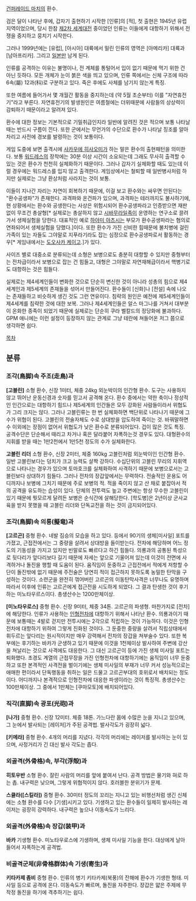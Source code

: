 [[건퍼레이드 마치]]의 환수.

검은 달이 나타난 후에, 갑자기 출현하기 시작한 [인류]의 [적], 첫 출현은 1945년 유럽지역이었으며, 당시 한참 [[제2차 세계대전]] 중이었던 인류는 이들에게 대항하기 위해서 전쟁을 중지하고 뭉치기 시작한다. 

그러나 1999년에는 [유럽], [아시아] 대륙에서 밀린 인류의 영역은 [아메리카] 대륙과 [남아프리카]. 그리고 [[일본]]만 남게 된다.

인류를 공격하는 이유는 불명이나, 전 계체를 통털어서 입이 없기 때문에 먹기 위한 건 아닌 듯하다. 모든 개체가 눈이 붉은 색을 띄고 있으며, 인류 쪽에서는 신체 구조에 따라 6속(屬) 12과(科)로 구분하고 있다. 죽은 후에도 사체를 남기지 않는게 특징.

또한 여름에 들어가서 몇 개월간 활동을 중지하는데 (약 5월 초순부터) 이를 "자연휴전기"라고 부른다. 자연휴전기의 발생원인은 여름철에는 더위때문에 사람들의 상상력이 감퇴하기 때문이라고 알려져 있다.

환수에 대한 정보는 기본적으로 기밀취급인지라 일반에 알려진 것은 적으며 보통 나타날 때는 반드시 구름이 낀다. 또한 군에서는 무언가의 수단으로 환수가 나타날 징조를 알아차리고 사전에 경보를 발령하는 것이 보통이다.

게임 도중에 보면 출격시에 [[사카우에 히사오미]]가 하는 말은 환수의 출현패턴을 의미한다. 보통 [[워드레스]]의 장착에는 30분 이상 시간이 소요되는데 그래도 무사히 출격할 수 있는 것은 환수가 천천히 실체화하기 때문이다.
그러나 갑자기 실체화할 때도 있는데 이럴 경우에는 워드레스를 입지 않고 출격한다.
게임상에서는 철퇴할 때 일반병사처럼 하지만 실제로는 그냥 환상처럼 사라지는 것이 보통. 

이들이 지나간 자리는 자연이 회복하기 때문에, 이걸 보고 환수와는 싸우면 안된다는 "환수공생파"가 존재한다. 과격파와 온건파가 있으며, 과격파는 테러까지도 불사하기에, 현 상황에서는 환수와 공생한다는 사상은 위험시되어 환수공생파라고 인증받으면 재판없이 무조건 총살형[* 실제로는 총살하지 않고 [[시바무라일족]]이 운영하는 연구소로 끌려가서 생체실험을 당한다. 대표적인 예로 [[하야미 아츠시]]는 부모가 환수공생파라는 혐의로 연좌되어서 생체실험을 당했다.]이다.
또한 환수가 가진 신비한 힘때문에 불치병에 걸린 가족이 있는 자들도 그야말로 지푸라기라도 잡는 심정으로 환수공생파로서 활동하는 경우[* 게임내에서는 [[도오사카 케이고]].]가 있다.

사이즈 별로 대중소로 분류되는데 소형은 보병으로도 충분히 대항할 수 있지만 중형부터는 전차급이라서 보병으로 잡는 건 힘들고, 대형은 그야말로 자연재해급이라서 핵병기로도 대항하는 것은 힘들다.

실제로는 제4세계인들이 변화한 것으로 단순히 변신한 것이 아니라 성총의 힘으로 제4세계인과 제5세계의 존재들을 섞어서 만들어진다. 환수들이 [신화]나 [전설] 속에 나오는 존재들하고 비슷하게 생긴 것도 그런 연유이다. 침략의 원인은 예전에 제5세계인들이 제4세계를 침략한 것에 대한 보복.
그러나 제4세계인들은 알스 마그나를 거쳐서 대부분이 온화한 종족이 되었기 때문에 실제로는 단순히 쿠라 벨칼드의 정당화에 불과하다.
GPM 애니에는 이런 설정이 등장하지 않는 관계로 그냥 테란에 쳐들어온 저그 쯤으로 생각하면 쉽다.

[[목차]]

== 분류 ==
=== 조각(鳥脚)속 주조(走鳥)과 === 
'''[고블린]'''
소형 환수, 신장 1미터, 체중 24kg
외눈박이의 인간형 환수. 
도구는 사용하지 않고 뛰어난 운동신경과 숫자를 믿고서 공격해 온다. 환수 중에서는 약한 축이나 정상적인 인간으로는 대항하기 힘드나 제5세계의 인간들은 모두 강화된 사람들이라서 위협도가 그리 크지는 않다.
그러나 고블린류는 한 번 실체화하면 백단위로 나타나기 때문에 그 수가 위협이 된다. 고블린의 전술자체도 수로 상대방을 압도하여 죽이는 것.
바꿔말하면 수 이외에는 장점이 없어서 위협도가 낮은 환수로 분류되어있다. 겁이 많은 것도 특징.
공격수단은 단순해서 때리고 차거나 혹은 달라붙어 자폭하는것 경우도 있다.
대형환수의 지휘를 받을 때는 1만2천에서 1만5천 정도의 수가 실체화한다.

'''고블린 리더'''
소형 환수, 신장 2미터, 체중 160kg
고블린처럼 외눈박이인 인간형 환수.
일반 고블린보다는 덩치가 크고 능력도 살짝 강하다. 수십단위의 고블린 무리의 지휘역으로 나타나는 경우가 있으며 토마호크를 실체화하여 사격하기 때문에 보병으로서는 고블린보다 상대하기 힘들다. 그러나 전차의 장갑앞에서는 무력하다.
전술적인 운용도 어디까지나 보병에 그치기 때문에 주로 보병의 적.
적을 죽이지 않고 산 채로 붙잡아서 적의 공격을 유도하는 습성이 있다. 단체의 전투력도 높고 주변에는 항상 무수한 고블린이 있기 때문에 뭣모르게 달려든 보병은 순식간에 살해당한다.
[학도병]은 2년이상 군사교육을 받지 못했을 때 고블린 리더와 단독교전을 하는 것이 금지되어있다.

=== 조각(鳥脚)속 의룡(擬竜)과 === 
'''[고르곤]'''
중형 환수. 네발 짐승의 모습을 하고 있다.
등에서 90기의 생체[미사일] 포트를 가졌고, 근접전에서는 그 중량을 살려서 상대방을 들이받는다. 전차에 해당하며 어느 정도의 기동성을 가지고 있지만 빈말로도 빠르다고 하긴 힘들다.
의룡과의 공통된 특성으로 뒷다리가 앞다리보다 길기 때문에 자세는 앞으로 기울어져 있는데 이것이 전면에 사격하거나 돌진을 행할 때 도움이 된다.
움직임이 둔중하고 근접전에서 적에게 저항할 수단이 돌진밖에 없기 때문에 주전술은 당연히 적이 접근하지 못하도록 농밀한 탄막을 구성하는 것이다.
소련군을 완전히 꺾어버린 고르곤의 이동탄막사격은 너무나도 유명하며 따라서 이후에 인류는 고르곤에게 접근전을 시도하게 되었다.
그 결과 탄생한 것이 후기하는 미노타우르스이다.
총생산수는 1200만체이상.

'''[미노타우로스]'''
중형 환수. 신장 9미터, 체중 34톤.
고르곤의 파생형. 마찬가지로 [전차]에 해당한다.
인류가 사용하는 [[인형전차]]에 대항하기 위해서 나타난 환수.
의룡과이기 때문에 보통때는 4발로 걷지만 전투시에는 2각으로 직립하는 것이 가능하다. 이것은 인형전차에 대항하기 위하여 그렇게 진화된 것이다.
그 둔중한 중량을 살려서 직립상태에서 휘두르는 앞다리는 원시적이지만 매우 강력해서 전차의 장갑을 쳐부술수 있다.
또한 복부에는 후기하는 바카가 군생하고 있기 때문에 이것을 1천체이상 발사하여 주변에 강산을 쳐날리는 것으로 사격에도 대응한다.
그 대신 고르곤이 등에 가진 생체 미사일 포트는 퇴화했다.
초경도 계열의 근접무장을 가진 인형전차에 대항하기에는 움직임이 너무 둔중하고 또한 본격적인 사격전을 벌이기에는 생체 미사일의 부재가 너무 커서 성능적으로는 애매한 편이라서 단독행동을 취하는 일은 드물고 고르곤부대의 호위로서 배치되는 정도이다. 어디까지나 본격적으로 인형전차에 대응한 파생이라는 것이 특징적.
총생산수는 100만체이상. 그 중에서 1만체는 [쿠마모토]에 배치되어있다.

=== 직각(直脚)속 광포(光砲)과 === 
'''[나가]'''
중형 환수. 신장 12미터. 체중 18톤.
가느다란 몸에 수많은 눈을 지니고 있으며, 그 눈에서 발사되는 [레이저]가 주된 공격법. 발사각도가 굉장히 넓다.

'''[키메라]''' 
중형 환수. 4개의 머리를 지녔다.
각각의 머리에는 레이저를 발사하는 눈이 있으며, 사정거리가 긴 대신 발사 각도는 좁다.

=== 외골격(外骨格)속, 부각(浮殻)과 === 
'''히토우반'''
소형 환수. 잘린 사람의 머리를 앞에 붙여서 난다.
공격 방법은 물기와 혀로 하는 촙. 내구력은 낮으며, 그렇게 위협적이지 않다. 호러블한 분위기가 문제.

'''스큘라([스킬라])'''
중형 환수. 
30미터 정도의 꼬리는 지니고 있는 비행선처럼 생긴 신체에는 소형 환수를 다수 [기생]시키고 있다. 기생하고 있는 환수들이 일제히 발사하는 레이저는 굉장히 강력하다. 내구력은 높으나 이동속도가 느리다.

=== 외골격(外骨格)속 장갑(装甲)과 === 
'''바카'''
기생형 환수.
미노타우로스에 기생하며, 생체 미사일 기능을 한다. 대상에게 날아 들어서 자폭하는게 공격법.

=== 비골격군체(非骨格群体)속 기생(寄生)과 === 
'''키타카제 좀비'''
중형 환수.
인류의 병기 키타카제(북풍)의 잔해에 환수가 기생한 형태. 미사일 등으로 공격에 온다. 이동속도가 빠르며, 돌진을 자주한다. 장갑은 얇은 주제에 무작정 돌진을 하기에 격추하기는 쉽다.
